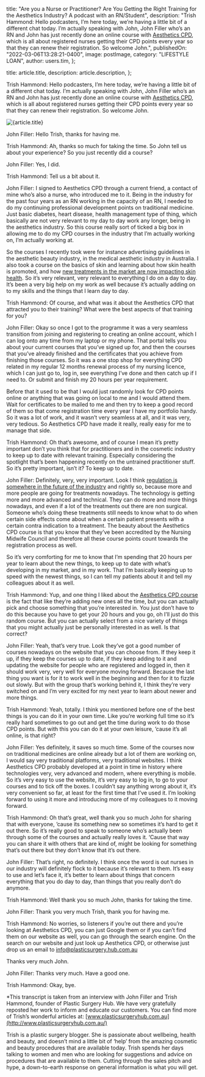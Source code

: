 
  title:
    "Are you a Nurse or Practitioner? Are You Getting the Right Training for the Aesthetics Industry? A podcast with an RN/Student",
  description:
    "Trish Hammond: Hello podcasters, I’m here today, we’re having a little bit of a different chat today. I’m actually speaking with John, John Filler who’s an RN and John has just recently done an online course with [Aesthetics CPD](https://www.plasticsurgeryhub.com.au/psh-directory/careers-training/aesthetics-cpd-listing/), which is all about registered nurses getting their CPD points every year so that they can renew their registration. So welcome John.",
  publishedOn: "2022-03-06T13:28:21-0400",
  image: postImage,
  category: "LIFESTYLE LOAN",
  author: users.tim,
};

  title: article.title,
  description: article.description,
};


Trish Hammond: Hello podcasters, I’m here today, we’re having a little bit of a different chat today. I’m actually speaking with John, John Filler who’s an RN and John has just recently done an online course with [Aesthetics CPD](https://www.plasticsurgeryhub.com.au/psh-directory/careers-training/aesthetics-cpd-listing/), which is all about registered nurses getting their CPD points every year so that they can renew their registration. So welcome John.

<Image src={postImage} alt={article.title} />

John Filler: Hello Trish, thanks for having me.

Trish Hammond: Ah, thanks so much for taking the time. So John tell us about your experience? So you just recently did a course?

John Filler: Yes, I did.

Trish Hammond: Tell us a bit about it.

John Filler: I signed to Aesthetics CPD through a current friend, a contact of mine who’s also a nurse, who introduced me to it. Being in the industry for the past four years as an RN working in the capacity of an RN, I needed to do my continuing professional development points on traditional medicine. Just basic diabetes, heart disease, health management type of thing, which basically are not very relevant to my day to day work any longer, being in the aesthetics industry. So this course really sort of ticked a big box in allowing me to do my CPD courses in the industry that I’m actually working on, I’m actually working at.

So the courses I recently took were for instance advertising guidelines in the aesthetic beauty industry, in the medical aesthetic industry in Australia. I also took a course on the basics of skin and learning about how skin health is promoted, and how [new treatments in the market are now impacting skin health](https://www.plasticsurgeryhub.com.au/what-skin-treatments-for-me/). So it’s very relevant, very relevant to everything I do on a day to day. It’s been a very big help on my work as well because it’s actually adding on to my skills and the things that I learn day to day.

Trish Hammond: Of course, and what was it about the Aesthetics CPD that attracted you to their training? What were the best aspects of that training for you?

John Filler: Okay so once I got to the programme it was a very seamless transition from joining and registering to creating an online account, which I can log onto any time from my laptop or my phone. That portal tells you about your current courses that you’ve signed up for, and then the courses that you’ve already finished and the certificates that you achieve from finishing those courses. So it was a one stop shop for everything CPD related in my regular 12 months renewal process of my nursing licence, which I can just go to, log in, see everything I’ve done and then catch up if I need to. Or submit and finish my 20 hours per year requirement.

Before that it used to be that I would just randomly look for CPD points online or anything that was going on local to me and I would attend them. Wait for certificates to be mailed to me and then try to keep a good record of them so that come registration time every year I have my portfolio handy. So it was a lot of work, and it wasn’t very seamless at all, and it was very, very tedious. So Aesthetics CPD have made it really, really easy for me to manage that side.

Trish Hammond: Oh that’s awesome, and of course I mean it’s pretty important don’t you think that for practitioners and in the cosmetic industry to keep up to date with relevant training. Especially considering the spotlight that’s been happening recently on the untrained practitioner stuff. So it’s pretty important, isn’t it? To keep up to date.

John Filler: Definitely, very, very important. Look I think [regulation is somewhere in the future of the industry](https://www.plasticsurgeryhub.com.au/time-for-a-change-more-regulations-for-the-cosmetic-surgery-industry/) and rightly so, because more and more people are going for treatments nowadays. The technology is getting more and more advanced and technical. They can do more and more things nowadays, and even if a lot of the treatments out there are non surgical. Someone who’s doing these treatments still needs to know what to do when certain side effects come about when a certain patient presents with a certain contra indication to a treatment. The beauty about the Aesthetics CPD course is that you know that they’ve been accredited by the Nursing Midwife Council and therefore all these course points count towards the registration process as well.

So it’s very comforting for me to know that I’m spending that 20 hours per year to learn about the new things, to keep up to date with what’s developing in my market, and in my work. That I’m basically keeping up to speed with the newest things, so I can tell my patients about it and tell my colleagues about it as well.

Trish Hammond: Yup, and one thing I liked about the [Aesthetics CPD course](https://www.plasticsurgeryhub.com.au/aesthetics-industry-training-get-dream-job-aesthetics-cpd-podcast/) is the fact that like they’re adding new ones all the time, but you can actually pick and choose something that you’re interested in. You just don’t have to do this because you have to get your 20 hours and you go, oh I’ll just do this random course. But you can actually select from a nice variety of things that you might actually just be personally interested in as well. Is that correct?

John Filler: Yeah, that’s very true. Look they’ve got a good number of courses nowadays on the website that you can choose from. If they keep it up, if they keep the courses up to date, if they keep adding to it and updating the website for people who are registered and logged in, then it should work very, very well for everyone moving forward. Because the last thing you want is for it to work well in the beginning and then for it to fizzle out slowly. But with the group that’s working behind it, I think they’re very switched on and I’m very excited for my next year to learn about newer and more things.

Trish Hammond: Yeah, totally. I think you mentioned before one of the best things is you can do it in your own time. Like you’re working full time so it’s really hard sometimes to go out and get the time during work to do those CPD points. But with this you can do it at your own leisure, ’cause it’s all online, is that right?

John Filler: Yes definitely, it saves so much time. Some of the courses now on traditional medicines are online already but a lot of them are working on, I would say very traditional platforms, very traditional websites. I think Aesthetics CPD probably developed at a point in time in history where technologies very, very advanced and modern, where everything is mobile. So it’s very easy to use the website, it’s very easy to log in, to go to your courses and to tick off the boxes. I couldn’t say anything wrong about it, it’s very convenient so far, at least for the first time that I’ve used it. I’m looking forward to using it more and introducing more of my colleagues to it moving forward.

Trish Hammond: Oh that’s great, well thank you so much John for sharing that with everyone, ’cause its something new so sometimes it’s hard to get it out there. So it’s really good to speak to someone who’s actually been through some of the courses and actually really loves it. ‘Cause that way you can share it with others that are kind of, might be looking for something that’s out there but they don’t know that it’s out there.

John Filler: That’s right, no definitely. I think once the word is out nurses in our industry will definitely flock to it because it’s relevant to them. It’s easy to use and let’s face it, it’s better to learn about things that concern everything that you do day to day, than things that you really don’t do anymore.

Trish Hammond: Well thank you so much John, thanks for taking the time.

John Filler: Thank you very much Trish, thank you for having me.

Trish Hammond: No worries, so listeners if you’re out there and you’re looking at Aesthetics CPD, you can just Google them or if you can’t find them on our website as well, you can go through the search engine. On the search on our website and just look up Aesthetics CPD, or otherwise just drop us an email to info@plasticsurgery.hub.com.au

Thanks very much John.

John Filler: Thanks very much. Have a good one.

Trish Hammond: Okay, bye.

\*This transcript is taken from an interview with John Filler and Trish Hammond, founder of Plastic Surgery Hub. We have very gratefully reposted her work to inform and educate our customers. You can find more of Trish’s wonderful articles at: [www.plasticsurgeryhub.com.au](http://www.plasticsurgeryhub.com.au/)

Trish is a plastic surgery blogger. She is passionate about wellbeing, health and beauty, and doesn’t mind a little bit of ‘help’ from the amazing cosmetic and beauty procedures that are available today. Trish spends her days talking to women and men who are looking for suggestions and advice on procedures that are available to them. Cutting through the sales pitch and hype, a down-to-earth response on general information is what you will get.
